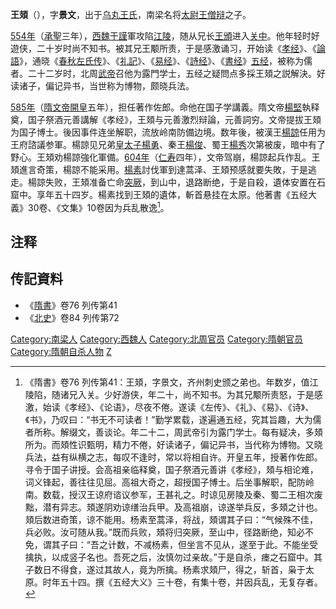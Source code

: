 '''王頍'''（{{bd|551年||604年||catIdx=W|}}），字'''景文'''，出于[[乌丸王氏|乌丸王氏]]，南梁名将[[太尉|太尉]][[王僧辩|王僧辩]]之子。

[[554年|554年]]（[[承聖|承聖]]三年），[[西魏|西魏]][[于謹|于謹]]軍攻陷[[江陵|江陵]]，随从兄长[[王頒|王頒]]进入[[关中|关中]]。他年轻时好遊侠，二十岁时尚不知书。被其兄王颙所责，于是感激诵习，开始读《[[孝经|孝经]]》、《[[論語|論語]]》，通晓《[[春秋左氏传|春秋左氏传]]》、《[[礼記|礼記]]》、《[[易经|易经]]》、《[[詩经|詩经]]》、《[[書经|書经]]》[[五经|五经]]，被称为儒者。二十二岁时，北周[[周武帝|武帝]]召他为露門学士，五经之疑問点多採王頍之説解決。好读诸子，偏记异书，当世称为博物，颇晓兵法。

[[585年|585年]]（[[隋文帝|隋文帝]][[開皇|開皇]]五年），担任著作佐郎。命他在国子学講義。隋文帝[[楊堅|楊堅]]執释奠，国子祭酒元善講解《孝经》，王頍与元善激烈辩論，元善詞穷。文帝提拔王頍为国子博士。後因事件连坐解职，流放岭南防備边境。数年後，被漢王[[楊諒|楊諒]]任用为王府諮議参軍。楊諒见兄弟[[皇太子|皇太子]][[楊勇|楊勇]]、秦王[[楊俊|楊俊]]、蜀王[[楊秀|楊秀]]次第被废，暗中有了野心。王頍劝楊諒強化軍備。[[604年|604年]]（[[仁寿_(隋)|仁寿]]四年），文帝驾崩，楊諒起兵作乱。王頍進言奇策，楊諒不能采用。[[楊素|楊素]]討伐軍到達蒿泽、王頍预感就要失敗，于是逃走。楊諒失败，王頍准备亡命[[突厥|突厥]]，到山中，退路断绝，于是自殺，遺体安置在石窟中。享年五十四岁。楊素找到王頍的遺体，斬首悬挂在太原。他著書《五经大義》30卷、《文集》10卷因为兵乱散逸<ref>《隋書》卷76 列传第41：王頍，字景文，齐州刺史颁之弟也。年数岁，值江陵陷，随诸兄入关。少好游侠，年二十，尚不知书。为其兄颙所责怒，于是感激，始读《孝经》、《论语》，尽夜不倦。遂读《左传》、《礼》、《易》、《诗》、《书》，乃叹曰：“书无不可读者！”勤学累载，遂遍通五经，究其旨趣，大为儒者所称。解缀文，善谈论。年二十二，周武帝引为露门学士。每有疑决，多頍所为。而頍性识甄明，精力不倦，好读诸子，偏记异书，当代称为博物。又晓兵法，益有纵横之志，每叹不逢时，常以将相自许。开皇五年，授著作佐郎。寻令于国子讲授。会高祖亲临释奠，国子祭酒元善讲《孝经》，頍与相论难，词义锋起，善往往见屈。高祖大奇之，超授国子博士。后坐事解职，配防岭南。数载，授汉王谅府谘议参军，王甚礼之。时谅见房陵及秦、蜀二王相次废黜，潜有异志。頍遂阴劝谅缮治兵甲。及高祖崩，谅遂举兵反，多頍之计也。頍后数进奇策，谅不能用。杨素至蒿泽，将战，頍谓其子曰：“气候殊不佳，兵必败。汝可随从我。”既而兵败，頍将归突厥，至山中，径路断绝，知必不免，谓其子曰：“吾之计数，不减杨素，但坐言不见从，遂至于此。不能坐受擒执，以成竖子名也。吾死之后，汝慎勿过亲故。”于是自杀，瘗之石窟中。其子数日不得食，遂过其故人，竟为所擒。杨素求頍尸，得之，斩首，枭于太原。时年五十四。撰《五经大义》三十卷，有集十卷，并因兵乱，无复存者。</ref>。

== 注释 ==
{{reflist}}

== 传記資料 ==

*《[[隋書|隋書]]》卷76 列传第41
*《[[北史|北史]]》卷84 列传第72

{{DEFAULTSORT:W}}
[[Category:南梁人|Category:南梁人]]
[[Category:西魏人|Category:西魏人]]
[[Category:北周官员|Category:北周官员]]
[[Category:隋朝官员|Category:隋朝官员]]
[[Category:隋朝自杀人物|Category:隋朝自杀人物]]
[[Category:乌丸王氏|Z]]